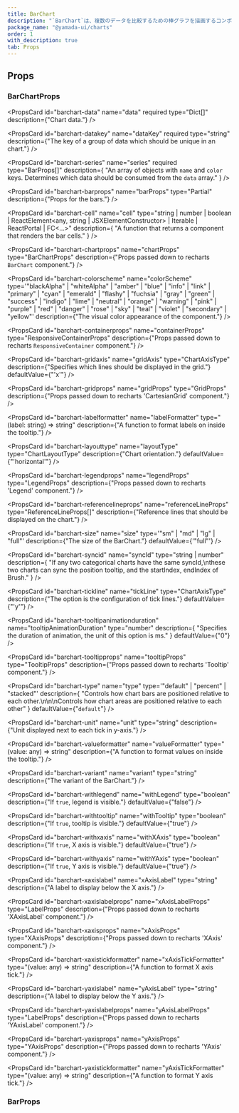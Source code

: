 ```yaml
---
title: BarChart
description: "`BarChart`は、複数のデータを比較するための棒グラフを描画するコンポーネントです。"
package_name: "@yamada-ui/charts"
order: 1
with_description: true
tab: Props
---
```


## Props

### BarChartProps

<PropsCard
  id="barchart-data"
  name="data"
  required
  type="Dict<any>[]"
  description={"Chart data."}
/>

<PropsCard
  id="barchart-datakey"
  name="dataKey"
  required
  type="string"
  description={"The key of a group of data which should be unique in an chart."}
/>

<PropsCard
  id="barchart-series"
  name="series"
  required
  type="BarProps[]"
  description={
    "An array of objects with `name` and `color` keys. Determines which data should be consumed from the `data` array."
  }
/>

<PropsCard
  id="barchart-barprops"
  name="barProps"
  type="Partial<BarProps>"
  description={"Props for the bars."}
/>

<PropsCard
  id="barchart-cell"
  name="cell"
  type="string | number | boolean | ReactElement<any, string | JSXElementConstructor<any>> | Iterable<ReactNode> | ReactPortal | FC<...>"
  description={
    "A function that returns a component that renders the bar cells."
  }
/>

<PropsCard
  id="barchart-chartprops"
  name="chartProps"
  type="BarChartProps"
  description={"Props passed down to recharts `BarChart` component."}
/>

<PropsCard
  id="barchart-colorscheme"
  name="colorScheme"
  type='"blackAlpha" | "whiteAlpha" | "amber" | "blue" | "info" | "link" | "primary" | "cyan" | "emerald" | "flashy" | "fuchsia" | "gray" | "green" | "success" | "indigo" | "lime" | "neutral" | "orange" | "warning" | "pink" | "purple" | "red" | "danger" | "rose" | "sky" | "teal" | "violet" | "secondary" | "yellow"'
  description={"The visual color appearance of the component."}
/>

<PropsCard
  id="barchart-containerprops"
  name="containerProps"
  type="ResponsiveContainerProps"
  description={"Props passed down to recharts `ResponsiveContainer` component."}
/>

<PropsCard
  id="barchart-gridaxis"
  name="gridAxis"
  type="ChartAxisType"
  description={"Specifies which lines should be displayed in the grid."}
  defaultValue={"'x'"}
/>

<PropsCard
  id="barchart-gridprops"
  name="gridProps"
  type="GridProps"
  description={"Props passed down to recharts 'CartesianGrid' component."}
/>

<PropsCard
  id="barchart-labelformatter"
  name="labelFormatter"
  type="(label: string) => string"
  description={"A function to format labels on inside the tooltip."}
/>

<PropsCard
  id="barchart-layouttype"
  name="layoutType"
  type="ChartLayoutType"
  description={"Chart orientation."}
  defaultValue={"'horizontal'"}
/>

<PropsCard
  id="barchart-legendprops"
  name="legendProps"
  type="LegendProps"
  description={"Props passed down to recharts 'Legend' component."}
/>

<PropsCard
  id="barchart-referencelineprops"
  name="referenceLineProps"
  type="ReferenceLineProps[]"
  description={"Reference lines that should be displayed on the chart."}
/>

<PropsCard
  id="barchart-size"
  name="size"
  type='"sm" | "md" | "lg" | "full"'
  description={"The size of the BarChart."}
  defaultValue={'"full"'}
/>

<PropsCard
  id="barchart-syncid"
  name="syncId"
  type="string | number"
  description={
    "If any two categorical charts have the same syncId,\nthese two charts can sync the position tooltip, and the startIndex, endIndex of Brush."
  }
/>

<PropsCard
  id="barchart-tickline"
  name="tickLine"
  type="ChartAxisType"
  description={"The option is the configuration of tick lines."}
  defaultValue={"'y'"}
/>

<PropsCard
  id="barchart-tooltipanimationduration"
  name="tooltipAnimationDuration"
  type="number"
  description={
    "Specifies the duration of animation, the unit of this option is ms."
  }
  defaultValue={"0"}
/>

<PropsCard
  id="barchart-tooltipprops"
  name="tooltipProps"
  type="TooltipProps"
  description={"Props passed down to recharts 'Tooltip' component."}
/>

<PropsCard
  id="barchart-type"
  name="type"
  type='"default" | "percent" | "stacked"'
  description={
    "Controls how chart bars are positioned relative to each other.\n\n\nControls how chart areas are positioned relative to each other"
  }
  defaultValue={"`default`"}
/>

<PropsCard
  id="barchart-unit"
  name="unit"
  type="string"
  description={"Unit displayed next to each tick in y-axis."}
/>

<PropsCard
  id="barchart-valueformatter"
  name="valueFormatter"
  type="(value: any) => string"
  description={"A function to format values on inside the tooltip."}
/>

<PropsCard
  id="barchart-variant"
  name="variant"
  type="string"
  description={"The variant of the BarChart."}
/>

<PropsCard
  id="barchart-withlegend"
  name="withLegend"
  type="boolean"
  description={"If `true`, legend is visible."}
  defaultValue={"false"}
/>

<PropsCard
  id="barchart-withtooltip"
  name="withTooltip"
  type="boolean"
  description={"If `true`, tooltip is visible."}
  defaultValue={"true"}
/>

<PropsCard
  id="barchart-withxaxis"
  name="withXAxis"
  type="boolean"
  description={"If `true`, X axis is visible."}
  defaultValue={"true"}
/>

<PropsCard
  id="barchart-withyaxis"
  name="withYAxis"
  type="boolean"
  description={"If `true`, Y axis is visible."}
  defaultValue={"true"}
/>

<PropsCard
  id="barchart-xaxislabel"
  name="xAxisLabel"
  type="string"
  description={"A label to display below the X axis."}
/>

<PropsCard
  id="barchart-xaxislabelprops"
  name="xAxisLabelProps"
  type="LabelProps"
  description={"Props passed down to recharts 'XAxisLabel' component."}
/>

<PropsCard
  id="barchart-xaxisprops"
  name="xAxisProps"
  type="XAxisProps"
  description={"Props passed down to recharts 'XAxis' component."}
/>

<PropsCard
  id="barchart-xaxistickformatter"
  name="xAxisTickFormatter"
  type="(value: any) => string"
  description={"A function to format X axis tick."}
/>

<PropsCard
  id="barchart-yaxislabel"
  name="yAxisLabel"
  type="string"
  description={"A label to display below the Y axis."}
/>

<PropsCard
  id="barchart-yaxislabelprops"
  name="yAxisLabelProps"
  type="LabelProps"
  description={"Props passed down to recharts 'YAxisLabel' component."}
/>

<PropsCard
  id="barchart-yaxisprops"
  name="yAxisProps"
  type="YAxisProps"
  description={"Props passed down to recharts 'YAxis' component."}
/>

<PropsCard
  id="barchart-yaxistickformatter"
  name="yAxisTickFormatter"
  type="(value: any) => string"
  description={"A function to format Y axis tick."}
/>

### BarProps

<PropsCard
  id="bar-activebar"
  name="activeBar"
  type="Merge<SVGProps<SVGPathElement>, CSSUIProps>"
/>

<PropsCard
  id="bar-background"
  name="background"
  type="Merge<SVGProps<SVGPathElement>, CSSUIProps>"
/>

<PropsCard
  id="bar-color"
  name="color"
  type='UIValue<"border" | ({} & string) | Color | "amber.50" | "amber.100" | "amber.200" | "amber.300" | "amber.400" | "amber.500" | "amber.600" | "amber.700" | "amber.800" | "amber.900" | ... 318 more ... | "yellow.950">'
/>

<PropsCard id="bar-dimbar" name="dimBar" type="Partial<BarProps>" />
